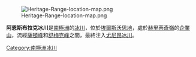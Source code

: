 [[Image:Heritage-Range-location-map.png|thumb]]

'''阿恩斯布拉克冰川'''是[[南極洲|南極洲]]的[[冰川|冰川]]，位於[[埃爾斯沃思地|埃爾斯沃思地]]，處於[[赫里蒂奇嶺|赫里蒂奇嶺]]的[[企業山|企業山]]，流經[[薩頓峰|薩頓峰]]和[[舒梅克峰|舒梅克峰]]之間，最終注入[[尤尼昂冰川|尤尼昂冰川]]。

{{coord|79|48|S|82|18|W|type:glacier_region:AQ|display=title}}

{{DEFAULTSORT:Ahrnsbrak Glacier}}
[[Category:南極洲冰川|Category:南極洲冰川]]


{{EllsworthLand-geo-stub}}